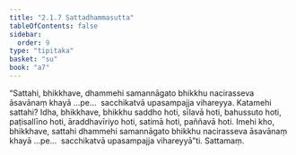 ```yaml
---
title: "2.1.7 Sattadhammasutta"
tableOfContents: false
sidebar:
  order: 9
type: "tipitaka"
basket: "su"
book: "a7"
---
```



<DynamicBreadcrumb />

<Division number="60" book="a7" bookNo="16" page="461">

<Paragraph number="385" book="a7">
“Sattahi, bhikkhave, dhammehi samannāgato bhikkhu nacirasseva āsavānaṃ khayā …pe…  sacchikatvā upasampajja vihareyya. Katamehi sattahi? Idha, bhikkhave, bhikkhu saddho hoti, sīlavā hoti, bahussuto hoti, paṭisallīno hoti, āraddhavīriyo hoti, satimā hoti, paññavā hoti. Imehi kho, bhikkhave, sattahi dhammehi samannāgato bhikkhu nacirasseva āsavānaṃ khayā …pe…  sacchikatvā upasampajja vihareyyā”ti.

</Paragraph>
</Division>

<Paragraph number="386" type="center" book="a7">
Sattamaṃ.
</Paragraph>